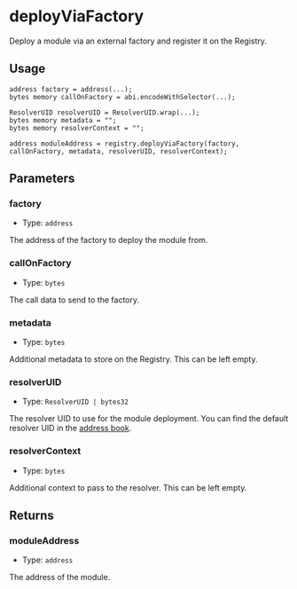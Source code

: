 # deployViaFactory

Deploy a module via an external factory and register it on the Registry.

## Usage

```solidity copy
address factory = address(...);
bytes memory callOnFactory = abi.encodeWithSelector(...);

ResolverUID resolverUID = ResolverUID.wrap(...);
bytes memory metadata = "";
bytes memory resolverContext = "";

address moduleAddress = registry.deployViaFactory(factory, callOnFactory, metadata, resolverUID, resolverContext);
```

## Parameters

### factory

- Type: `address`

The address of the factory to deploy the module from.

### callOnFactory

- Type: `bytes`

The call data to send to the factory.

### metadata

- Type: `bytes`

Additional metadata to store on the Registry. This can be left empty.

### resolverUID

- Type: `ResolverUID | bytes32`

The resolver UID to use for the module deployment. You can find the default resolver UID in the [address book](/overview/address-book).

### resolverContext

- Type: `bytes`

Additional context to pass to the resolver. This can be left empty.

## Returns

### moduleAddress

- Type: `address`

The address of the module.
